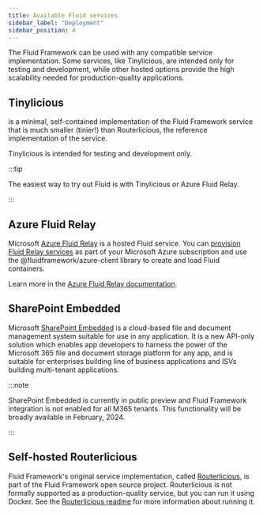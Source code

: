 ```yaml
---
title: Available Fluid services
sidebar_label: "Deployment"
sidebar_position: 4
---
```



The Fluid Framework can be used with any compatible service implementation. Some services, like Tinylicious, are intended only for testing and development, while other hosted options provide the high scalability needed for production-quality applications.

## Tinylicious

<PackageLink packageName="tinylicious" /> is a minimal, self-contained implementation of the Fluid Framework service that is much smaller (tinier!) than Routerlicious, the reference implementation of the service.

Tinylicious is intended for testing and development only.

:::tip

The easiest way to try out Fluid is with Tinylicious or Azure Fluid Relay.

:::

## Azure Fluid Relay

Microsoft [Azure Fluid Relay](https://aka.ms/azurefluidrelay) is a hosted Fluid service. You can [provision Fluid Relay services](https://docs.microsoft.com/azure/azure-fluid-relay/how-tos/provision-fluid-azure-portal) as part of your Microsoft Azure subscription and use the <PackageLink packageName="azure-client">@fluidframework/azure-client</PackageLink> library to create and load Fluid containers.

Learn more in the [Azure Fluid Relay documentation](https://aka.ms/azurefluidrelaydocs).

## SharePoint Embedded

Microsoft [SharePoint Embedded](https://learn.microsoft.com/en-us/sharepoint/dev/embedded/overview) is a cloud-based file and document management system suitable for use in any application. It is a new API-only solution which enables app developers to harness the power of the Microsoft 365 file and document storage platform for any app, and is suitable for enterprises building line of business applications and ISVs building multi-tenant applications.

:::note

SharePoint Embedded is currently in public preview and Fluid Framework integration is not enabled for all M365 tenants. This functionality will be broadly available in February, 2024.

:::

## Self-hosted Routerlicious

Fluid Framework's original service implementation, called [Routerlicious][r11s], is part of the Fluid Framework open source project. Routerlicious is not formally supported as a production-quality service, but you can run it using Docker. See the [Routerlicious readme][r11s] for more information about running it.

[r11s]: https://github.com/microsoft/FluidFramework/tree/main/server
